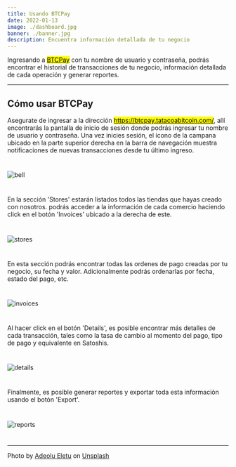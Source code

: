 ```yaml
---
title: Usando BTCPay
date: 2022-01-13
image: ./dashboard.jpg
banner: ./banner.jpg
description: Encuentra información detallada de tu negocio
---
```


Ingresando a [<mark>BTCPay</mark>](https://btcpay.tatacoabitcoin.com/) con tu nombre de usuario 
y contraseña, podrás encontrar el historial de transacciones de tu negocio, información detallada 
de cada operación y generar reportes.

---
## Cómo usar BTCPay

Asegurate de ingresar a la dirección [<mark>https://btcpay.tatacoabitcoin.com/</mark>](https://btcpay.tatacoabitcoin.com/),
allí encontrarás la pantalla de inicio de sesión donde podrás ingresar tu nombre de usuario y
contraseña. Una vez inicies sesión, el ícono de la campana ubicado en la parte superior derecha
en la barra de navegación muestra notificaciones de nuevas transacciones desde tu último ingreso.
#
![bell](bell.png)
#
En la sección 'Stores' estarán listados todos las tiendas que hayas creado con nosotros. podrás
acceder a la información de cada comercio haciendo click en el botón 'Invoices' ubicado a la derecha
de este.
#
![stores](stores.png)
#
En esta sección podrás encontrar todas las ordenes de pago creadas por tu negocio, su fecha y valor.
Adicionalmente podrás ordenarlas por fecha, estado del pago, etc.
#
![invoices](invoices.png)
#
Al hacer click en el botón 'Details', es posible encontrar más detalles de cada transacción, tales como
la tasa de cambio al momento del pago, tipo de pago y equivalente en Satoshis.
#
![details](details.png)
#
Finalmente, es posible generar reportes y exportar toda esta información usando el botón 'Export'.
#
![reports](reports.png)
#

---

Photo by <a href="https://unsplash.com/@adeolueletu?utm_source=unsplash&utm_medium=referral&utm_content=creditCopyText">Adeolu Eletu</a> on <a href="https://unsplash.com/collections/238585/highre-pics?utm_source=unsplash&utm_medium=referral&utm_content=creditCopyText">Unsplash</a>
